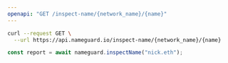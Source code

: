 ```yaml
---
openapi: "GET /inspect-name/{network_name}/{name}"
---
```


<RequestExample>

```bash cURL
curl --request GET \
  --url https://api.nameguard.io/inspect-name/{network_name}/{name}
```

```ts SDK
const report = await nameguard.inspectName("nick.eth");
```

</RequestExample>
